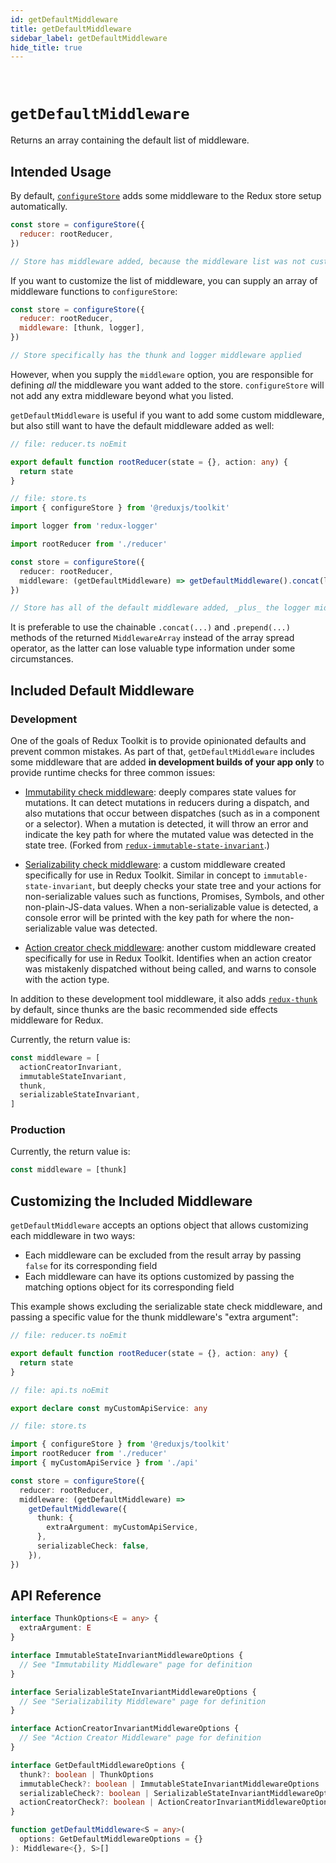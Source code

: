 ```yaml
---
id: getDefaultMiddleware
title: getDefaultMiddleware
sidebar_label: getDefaultMiddleware
hide_title: true
---
```


&nbsp;

# `getDefaultMiddleware`

Returns an array containing the default list of middleware.

## Intended Usage

By default, [`configureStore`](./configureStore.mdx) adds some middleware to the Redux store setup automatically.

```js
const store = configureStore({
  reducer: rootReducer,
})

// Store has middleware added, because the middleware list was not customized
```

If you want to customize the list of middleware, you can supply an array of middleware functions to `configureStore`:

```js
const store = configureStore({
  reducer: rootReducer,
  middleware: [thunk, logger],
})

// Store specifically has the thunk and logger middleware applied
```

However, when you supply the `middleware` option, you are responsible for defining _all_ the middleware you want added
to the store. `configureStore` will not add any extra middleware beyond what you listed.

`getDefaultMiddleware` is useful if you want to add some custom middleware, but also still want to have the default
middleware added as well:

```ts
// file: reducer.ts noEmit

export default function rootReducer(state = {}, action: any) {
  return state
}

// file: store.ts
import { configureStore } from '@reduxjs/toolkit'

import logger from 'redux-logger'

import rootReducer from './reducer'

const store = configureStore({
  reducer: rootReducer,
  middleware: (getDefaultMiddleware) => getDefaultMiddleware().concat(logger),
})

// Store has all of the default middleware added, _plus_ the logger middleware
```

It is preferable to use the chainable `.concat(...)` and `.prepend(...)` methods of the returned `MiddlewareArray` instead of the array spread operator, as the latter can lose valuable type information under some circumstances.

## Included Default Middleware

### Development

One of the goals of Redux Toolkit is to provide opinionated defaults and prevent common mistakes. As part of that,
`getDefaultMiddleware` includes some middleware that are added **in development builds of your app only** to
provide runtime checks for three common issues:

- [Immutability check middleware](./immutabilityMiddleware.mdx): deeply compares
  state values for mutations. It can detect mutations in reducers during a dispatch, and also mutations that occur between
  dispatches (such as in a component or a selector). When a mutation is detected, it will throw an error and indicate the key
  path for where the mutated value was detected in the state tree. (Forked from [`redux-immutable-state-invariant`](https://github.com/leoasis/redux-immutable-state-invariant).)

- [Serializability check middleware](./serializabilityMiddleware.mdx): a custom middleware created specifically for use in Redux Toolkit. Similar in
  concept to `immutable-state-invariant`, but deeply checks your state tree and your actions for non-serializable values
  such as functions, Promises, Symbols, and other non-plain-JS-data values. When a non-serializable value is detected, a
  console error will be printed with the key path for where the non-serializable value was detected.

- [Action creator check middleware](./actionCreatorMiddleware.mdx): another custom middleware created specifically for use in Redux Toolkit.
  Identifies when an action creator was mistakenly dispatched without being called, and warns to console with the action type.

In addition to these development tool middleware, it also adds [`redux-thunk`](https://github.com/reduxjs/redux-thunk)
by default, since thunks are the basic recommended side effects middleware for Redux.

Currently, the return value is:

```js
const middleware = [
  actionCreatorInvariant,
  immutableStateInvariant,
  thunk,
  serializableStateInvariant,
]
```

### Production

Currently, the return value is:

```js
const middleware = [thunk]
```

## Customizing the Included Middleware

`getDefaultMiddleware` accepts an options object that allows customizing each middleware in two ways:

- Each middleware can be excluded from the result array by passing `false` for its corresponding field
- Each middleware can have its options customized by passing the matching options object for its corresponding field

This example shows excluding the serializable state check middleware, and passing a specific value for the thunk
middleware's "extra argument":

```ts
// file: reducer.ts noEmit

export default function rootReducer(state = {}, action: any) {
  return state
}

// file: api.ts noEmit

export declare const myCustomApiService: any

// file: store.ts

import { configureStore } from '@reduxjs/toolkit'
import rootReducer from './reducer'
import { myCustomApiService } from './api'

const store = configureStore({
  reducer: rootReducer,
  middleware: (getDefaultMiddleware) =>
    getDefaultMiddleware({
      thunk: {
        extraArgument: myCustomApiService,
      },
      serializableCheck: false,
    }),
})
```

## API Reference

```ts no-transpile
interface ThunkOptions<E = any> {
  extraArgument: E
}

interface ImmutableStateInvariantMiddlewareOptions {
  // See "Immutability Middleware" page for definition
}

interface SerializableStateInvariantMiddlewareOptions {
  // See "Serializability Middleware" page for definition
}

interface ActionCreatorInvariantMiddlewareOptions {
  // See "Action Creator Middleware" page for definition
}

interface GetDefaultMiddlewareOptions {
  thunk?: boolean | ThunkOptions
  immutableCheck?: boolean | ImmutableStateInvariantMiddlewareOptions
  serializableCheck?: boolean | SerializableStateInvariantMiddlewareOptions
  actionCreatorCheck?: boolean | ActionCreatorInvariantMiddlewareOptions
}

function getDefaultMiddleware<S = any>(
  options: GetDefaultMiddlewareOptions = {}
): Middleware<{}, S>[]
```
